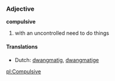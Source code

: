 ===Adjective===
'''compulsive'''

# with an uncontrolled need to do things

====Translations====
*Dutch: [[dwangmatig]], [[dwangmatige]]

[[pl:Compulsive]]